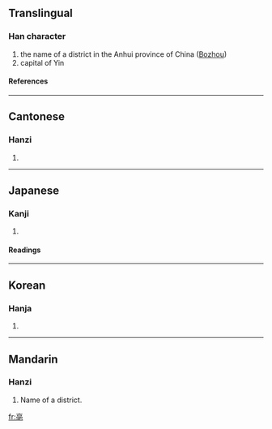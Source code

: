 ==Translingual==
===Han character===
{{Han char|rad=亠|as=08|sn=10|four=0071<sub>4</sub>|canj=卜口月心 (YRBP)}}
# the name of a district in the Anhui province of China ([[wikipedia:Bozhou|Bozhou]])
# capital of Yin
====References====
{{Han ref|kx=0089.090|dkj=00312|dj=0188.230|hdz=10287.090|uh=4EB3|ud=20147|bh=ADBD|bd=44477}}
----

==Cantonese==
===Hanzi===
{{yue-hanzi|jyut=|y=bok3}}
# {{defn|Cantonese}}
----
==Japanese==
===Kanji===
{{ja-kanji|grade=|rs=亠08}}
# {{defn|Japanese}}
====Readings====
{{ja-readings|on=[[はく]] (haku), [[ばく]] (baku)|kun=}}
----
==Korean==
===Hanja===
{{ko-hanja|hangeul=박|rv=bak|mr=pak}}
# {{defn|Korean}}
----
==Mandarin==
===Hanzi===
{{cmn-hanzi|pin=[[bò]] (bo4), [[dàn]] (dan4)|wg=po<sup>4</sup>, tan<sup>4</sup>}}
# Name of a district.

[[fr:亳]]